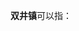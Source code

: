 '''双井镇'''可以指：
{{PRC admin/disambig|13/04/34/103/000|43/12/24/107/000|52/26/23/102/000}}
{{disambig|cat=三字中国镇名消歧义}}